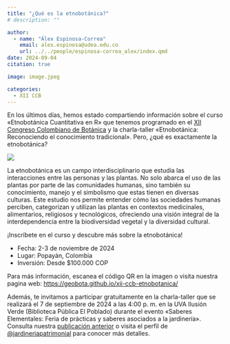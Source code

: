```yaml
---
title: "¿Qué es la etnobotánica?"
# description: ""

author: 
  - name: "Álex Espinosa-Correa"
    email: alex.espinosa@udea.edu.co
    url: ../../people/espinosa-correa_alex/index.qmd
date: 2024-09-04
citation: true

image: image.jpeg

categories:
  - XII CCB
---
```


En los últimos días, hemos estado compartiendo información sobre el curso «Etnobotánica Cuantitativa en R» que tenemos programado en el [XII Congreso Colombiano de Botánica](https://congresobotanica.org) y la charla-taller «Etnobotánica: Reconociendo el conocimiento tradicional». Pero, ¿qué es exactamente la etnobotánica?

![](image.jpeg){fig-align="center" fig-alt="Imagen promocional del curso «Etnobotánica Cuantitativa en R» que se llevará a cabo en Popayán, Colombia, los días 2 y 3 de noviembre de 2024. El fondo de la imagen es de color verde claro con detalles botánicos en la parte superior e inferior. En la esquina superior izquierda se encuentra el logo del XII Congreso Colombiano de Botánica, seguido de una ilustración de la planta Myrcia popayanensis. En el centro, se destaca el título del curso en letras negras grandes, con detalles sobre la ubicación, fecha y precio del curso (desde $100.000 COP). También se incluye el mensaje: «Descubre el poder de R para explorar la relación entre las plantas y las culturas humanas». En la esquina superior derecha, hay un código QR que dirige a la página web del curso. En la parte inferior se encuentran los logos de las instituciones organizadoras y patrocinadoras."}

La etnobotánica es un campo interdisciplinario que estudia las interacciones entre las personas y las plantas. No solo abarca el uso de las plantas por parte de las comunidades humanas, sino también su conocimiento, manejo y el simbolismo que estas tienen en diversas culturas. Este estudio nos permite entender cómo las sociedades humanas perciben, categorizan y utilizan las plantas en contextos medicinales, alimentarios, religiosos y tecnológicos, ofreciendo una visión integral de la interdependencia entre la biodiversidad vegetal y la diversidad cultural.

¡Inscríbete en el curso y descubre más sobre la etnobotánica!

-   Fecha: 2-3 de noviembre de 2024
-   Lugar: Popayán, Colombia
-   Inversión: Desde $100.000 COP

Para más información, escanea el código QR en la imagen o visita nuestra pagina web: <https://geobota.github.io/xii-ccb-etnobotanica/>

Además, te invitamos a participar gratuitamente en la charla-taller que se realizará el 7 de septiembre de 2024 a las 4:00 p. m. en la UVA Ilusión Verde (Biblioteca Pública El Poblado) durante el evento «Saberes Elementales: Feria de prácticas y saberes asociados a la jardinería». Consulta nuestra [publicación anterior](../2024-09-02_evento/index.qmd) o visita el perfil de [@jardineriapatrimonial](https://www.instagram.com/jardineriapatrimonial/) para conocer más detalles.

